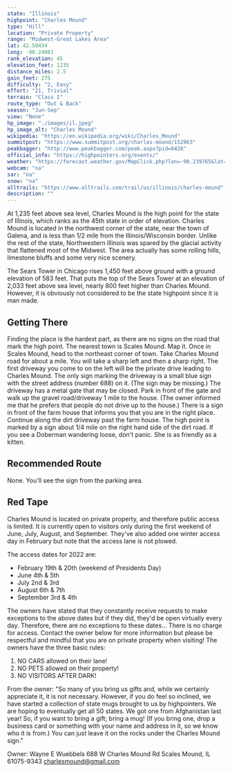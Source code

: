 ```yaml
---
state: "Illinois"
highpoint: "Charles Mound"
type: "Hill"
location: "Private Property"
range: "Midwest-Great Lakes Area"
lat: 42.50434
long: -90.24081
rank_elevation: 45
elevation_feet: 1235
distance_miles: 2.5
gain_feet: 275
difficulty: "2, Easy"
effort: "21, Trivial"
terrain: "Class I"
route_type: "Out & Back"
season: "Jun-Sep"
view: "None"
hp_image: "./images/il.jpeg"
hp_image_alt: "Charles Mound"
wikipedia: "https://en.wikipedia.org/wiki/Charles_Mound"
summitpost: "https://www.summitpost.org/charles-mound/152963"
peakbagger: "http://www.peakbagger.com/peak.aspx?pid=6426"
official_info: "https://highpointers.org/events/"
weather: "https://forecast.weather.gov/MapClick.php?lon=-90.239765&lat=42.504146"
webcam: "na"
sar: "na"
snow: "na"
alltrails: "https://www.alltrails.com/trail/us/illinois/charles-mound"
description: ""
---
```


At 1,235 feet above sea level, Charles Mound is the high point for the state of Illinois, which ranks as the 45th state in order of elevation. Charles Mound is located in the northwest corner of the state, near the town of Galena, and is less than 1/2 mile from the Illinois/Wisconsin border. Unlike the rest of the state, Northwestern Illinois was spared by the glacial activity that flattened most of the Midwest. The area actually has some rolling hills, limestone bluffs and some very nice scenery.

The Sears Tower in Chicago rises 1,450 feet above ground with a ground elevation of 583 feet. That puts the top of the Sears Tower at an elevation of 2,033 feet above sea level, nearly 800 feet higher than Charles Mound. However, it is obviously not considered to be the state highpoint since it is man made.

## Getting There
Finding the place is the hardest part, as there are no signs on the road that mark the high point. The nearest town is Scales Mound. Map it. Once in Scales Mound, head to the northeast corner of town. Take Charles Mound road for about a mile. You will take a sharp left and then a sharp right. The first driveway you come to on the left will be the private drive leading to Charles Mound. The only sign marking the driveway is a small blue sign with the street address (number 688) on it. (The sign may be missing.) The driveway has a metal gate that may be closed. Park in front of the gate and walk up the gravel road/driveway 1 mile to the house. (The owner informed me that he prefers that people do not drive up to the house.) There is a sign in front of the farm house that informs you that you are in the right place. Continue along the dirt driveway past the farm house. The high point is marked by a sign about 1/4 mile on the right hand side of the dirt road. If you see a Doberman wandering loose, don't panic. She is as friendly as a kitten.

## Recommended Route
None. You'll see the sign from the parking area.

## Red Tape
Charles Mound is located on private property, and therefore public access is limited. It is currently open to visitors only during the first weekend of June, July, August, and September. They've also added one winter access day in February but note that the access lane is not plowed.

The access dates for 2022 are:
- February 19th & 20th (weekend of Presidents Day)
- June 4th & 5th
- July 2nd & 3rd
- August 6th & 7th
- September 3rd & 4th

The owners have stated that they constantly receive requests to make exceptions to the above dates but if they did, they'd be open virtually every day. Therefore, there are no exceptions to these dates... There is no charge for access. Contact the owner below for more information but please be respectful and mindful that you are on private property when visiting! The owners have the three basic rules:
1. NO CARS allowed on their lane!
2. NO PETS allowed on their property!
3. NO VISITORS AFTER DARK!

From the owner: "So many of you bring us gifts and, while we certainly appreciate it, it is not necessary. However, if you do feel so inclined, we have started a collection of state mugs brought to us by highpointers. We are hoping to eventually get all 50 states. We got one from Afghanistan last year! So, if you want to bring a gift; bring a mug! (If you bring one, drop a business card or something with your name and address in it, so we know who it is from.) You can just leave it on the rocks under the Charles Mound sign."

Owner: Wayne E Wuebbels 688 W Charles Mound Rd Scales Mound, IL 61075-9343 charlesmound@gmail.com
